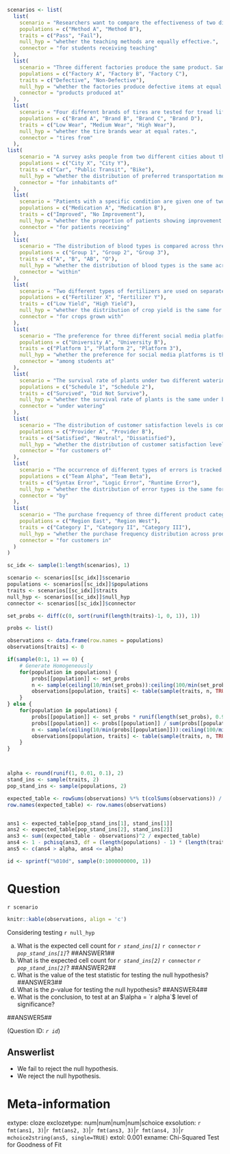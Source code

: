 ```r

scenarios <- list(
  list(
    scenario = "Researchers want to compare the effectiveness of two different teaching methods. They consider two separate classes, applying each method to one of the classes, and record the results for each of the students.",
    populations = c("Method A", "Method B"),
    traits = c("Pass", "Fail"),
    null_hyp = "whether the teaching methods are equally effective.",
    connector = "for students receiving teaching"
  ),
  list(
    scenario = "Three different factories produce the same product. Samples from each factory are inspected for defects. ",
    populations = c("Factory A", "Factory B", "Factory C"),
    traits = c("Defective", "Non-Defective"),
    null_hyp = "whether the factories produce defective items at equal rates.",
    connector = "products produced at"
  ),
  list(
    scenario = "Four different brands of tires are tested for tread life.",
    populations = c("Brand A", "Brand B", "Brand C", "Brand D"),
    traits = c("Low Wear", "Medium Wear", "High Wear"),
    null_hyp = "whether the tire brands wear at equal rates.",
    connector = "tires from"
  ),
list(
    scenario = "A survey asks people from two different cities about their preferred mode of transportation.",
    populations = c("City X", "City Y"),
    traits = c("Car", "Public Transit", "Bike"),
    null_hyp = "whether the distribution of preferred transportation modes is the same in both cities.",
    connector = "for inhabitants of"
  ),
  list(
    scenario = "Patients with a specific condition are given one of two different medications, and their improvement status is recorded.",
    populations = c("Medication A", "Medication B"),
    traits = c("Improved", "No Improvement"),
    null_hyp = "whether the proportion of patients showing improvement is the same for both medications.",
    connector = "for patients receiving"
  ),
  list(
    scenario = "The distribution of blood types is compared across three different groups from different locations.",
    populations = c("Group 1", "Group 2", "Group 3"),
    traits = c("A", "B", "AB", "O"),
    null_hyp = "whether the distribution of blood types is the same across the three groups.",
    connector = "within"
  ),
  list(
    scenario = "Two different types of fertilizers are used on separate plots of land, and the yield of crops is categorized.",
    populations = c("Fertilizer X", "Fertilizer Y"),
    traits = c("Low Yield", "High Yield"),
    null_hyp = "whether the distribution of crop yield is the same for both fertilizers.",
    connector = "for crops grown with"
  ),
  list(
    scenario = "The preference for three different social media platforms is surveyed among students from two different universities.",
    populations = c("University A", "University B"),
    traits = c("Platform 1", "Platform 2", "Platform 3"),
    null_hyp = "whether the preference for social media platforms is the same among students from both universities.",
    connector = "among students at"
  ),
  list(
    scenario = "The survival rate of plants under two different watering schedules is recorded.",
    populations = c("Schedule 1", "Schedule 2"),
    traits = c("Survived", "Did Not Survive"),
    null_hyp = "whether the survival rate of plants is the same under both watering schedules.",
    connector = "under watering"
  ),
  list(
    scenario = "The distribution of customer satisfaction levels is compared for two different service providers.",
    populations = c("Provider A", "Provider B"),
    traits = c("Satisfied", "Neutral", "Dissatisfied"),
    null_hyp = "whether the distribution of customer satisfaction levels is the same for both service providers.",
    connector = "for customers of"
  ),
  list(
    scenario = "The occurrence of different types of errors is tracked for two different software development teams.",
    populations = c("Team Alpha", "Team Beta"),
    traits = c("Syntax Error", "Logic Error", "Runtime Error"),
    null_hyp = "whether the distribution of error types is the same for both software development teams.",
    connector = "by"
  ),
  list(
    scenario = "The purchase frequency of three different product categories is analyzed for customers from two different regions.",
    populations = c("Region East", "Region West"),
    traits = c("Category I", "Category II", "Category III"),
    null_hyp = "whether the purchase frequency distribution across product categories is the same for customers from both regions.",
    connector = "for customers in"
  )
)

sc_idx <- sample(1:length(scenarios), 1)

scenario <- scenarios[[sc_idx]]$scenario
populations <- scenarios[[sc_idx]]$populations
traits <- scenarios[[sc_idx]]$traits
null_hyp <- scenarios[[sc_idx]]$null_hyp
connector <- scenarios[[sc_idx]]$connector

set_probs <- diff(c(0, sort(runif(length(traits)-1, 0, 1)), 1))

probs <- list()

observations <- data.frame(row.names = populations)
observations[traits] <- 0

if(sample(0:1, 1) == 0) {
    # Generate Homogeneously
    for(population in populations) {
        probs[[population]] <- set_probs
        n <- sample(ceiling(10/min(set_probs)):ceiling(100/min(set_probs)), 1)
        observations[population, traits] <- table(sample(traits, n, TRUE, prob = probs[[population]]))[traits]
    }    
} else {
    for(population in populations) {
        probs[[population]] <- set_probs * runif(length(set_probs), 0.9, 1.1)
        probs[[population]] <- probs[[population]] / sum(probs[[population]])
        n <- sample(ceiling(10/min(probs[[population]])):ceiling(100/min(probs[[population]])), 1)
        observations[population, traits] <- table(sample(traits, n, TRUE, prob = probs[[population]]))[traits]
    }
}



alpha <- round(runif(1, 0.01, 0.1), 2)
stand_ins <- sample(traits, 2)
pop_stand_ins <- sample(populations, 2)

expected_table <- rowSums(observations) %*% t(colSums(observations)) / sum(observations)
row.names(expected_table) <- row.names(observations)


ans1 <- expected_table[pop_stand_ins[1], stand_ins[1]]
ans2 <- expected_table[pop_stand_ins[2], stand_ins[2]]
ans3 <- sum((expected_table - observations)^2 / expected_table)
ans4 <- 1 - pchisq(ans3, df = (length(populations) - 1) * (length(traits) - 1))
ans5 <- c(ans4 > alpha, ans4 <= alpha)

id <- sprintf("%010d", sample(0:1000000000, 1))

```

Question
========
`r scenario`

```r
knitr::kable(observations, align = 'c')
```

Considering testing `r null_hyp`

a. What is the expected cell count for *`r stand_ins[1]`* `r connector` *`r pop_stand_ins[1]`*? ##ANSWER1##
b. What is the expected cell count for *`r stand_ins[2]`* `r connector` *`r pop_stand_ins[2]`*? ##ANSWER2##
c. What is the value of the test statistic for testing the null hypothesis? ##ANSWER3##
d. What is the $p$-value for testing the null hypothesis? ##ANSWER4##
e. What is the conclusion, to test at an $\alpha = `r alpha`$ level of significance? 

##ANSWER5##

(Question ID: *`r id`*)

Answerlist
----------
* We fail to reject the null hypothesis.
* We reject the null hypothesis.


Meta-information
================
extype: cloze
exclozetype: num|num|num|num|schoice
exsolution: `r fmt(ans1, 3)`|`r fmt(ans2, 3)`|`r fmt(ans3, 3)`|`r fmt(ans4, 3)`|`r mchoice2string(ans5, single=TRUE)`
extol: 0.001
exname: Chi-Squared Test for Goodness of Fit
